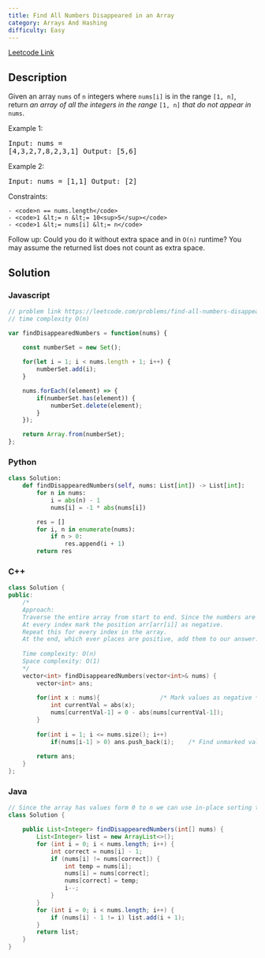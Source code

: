 ```yaml
---
title: Find All Numbers Disappeared in an Array
category: Arrays And Hashing
difficulty: Easy
---
```


<Callout>

[Leetcode Link](https://leetcode.com/problems/find-all-numbers-disappeared-in-an-array)

</Callout>

## Description
Given an array <code>nums</code> of <code>n</code> integers where <code>nums[i]</code> is in the range <code>[1, n]</code>, return *an array of all the integers in the range* <code>[1, n]</code> *that do not appear in* <code>nums</code>.

 
Example 1:
<br /><pre className="overflow-x-auto">Input: nums = [4,3,2,7,8,2,3,1]
Output: [5,6]
</pre>Example 2:
<br /><pre className="overflow-x-auto">Input: nums = [1,1]
Output: [2]
</pre>
 
Constraints:


	- <code>n == nums.length</code>
	- <code>1 &lt;= n &lt;= 10<sup>5</sup></code>
	- <code>1 &lt;= nums[i] &lt;= n</code>


 
Follow up: Could you do it without extra space and in <code>O(n)</code> runtime? You may assume the returned list does not count as extra space.


## Solution

### Javascript
```javascript
// problem link https://leetcode.com/problems/find-all-numbers-disappeared-in-an-array
// time complexity O(n)

var findDisappearedNumbers = function(nums) {
    
    const numberSet = new Set();

    for(let i = 1; i < nums.length + 1; i++) {
        numberSet.add(i);
    }

    nums.forEach((element) => {
        if(numberSet.has(element)) {
            numberSet.delete(element);
        }
    });

    return Array.from(numberSet);
};

```
### Python
```python
class Solution:
    def findDisappearedNumbers(self, nums: List[int]) -> List[int]:
        for n in nums:
            i = abs(n) - 1
            nums[i] = -1 * abs(nums[i])

        res = []
        for i, n in enumerate(nums):
            if n > 0:
                res.append(i + 1)
        return res

```
### C++
```cpp
class Solution {
public:
    /*
    Approach: 
    Traverse the entire array from start to end. Since the numbers are in a range [1, n] we can use this simple trick.
    At every index mark the position arr[arr[i]] as negative.
    Repeat this for every index in the array.
    At the end, which ever places are positive, add them to our answer.
    
    Time complexity: O(n)
    Space complexity: O(1)
    */
    vector<int> findDisappearedNumbers(vector<int>& nums) {
        vector<int> ans;
        
        for(int x : nums){                 /* Mark values as negative */
            int currentVal = abs(x);
            nums[currentVal-1] = 0 - abs(nums[currentVal-1]);
        }
        
        for(int i = 1; i <= nums.size(); i++)
            if(nums[i-1] > 0) ans.push_back(i);    /* Find unmarked values */
        
        return ans;
    }
};
```
### Java
```java
// Since the array has values form 0 to n we can use in-place sorting that's O(N) time and constant space.
class Solution {

    public List<Integer> findDisappearedNumbers(int[] nums) {
        List<Integer> list = new ArrayList<>();
        for (int i = 0; i < nums.length; i++) {
            int correct = nums[i] - 1;
            if (nums[i] != nums[correct]) {
                int temp = nums[i];
                nums[i] = nums[correct];
                nums[correct] = temp;
                i--;
            }
        }
        for (int i = 0; i < nums.length; i++) {
            if (nums[i] - 1 != i) list.add(i + 1);
        }
        return list;
    }
}

```


